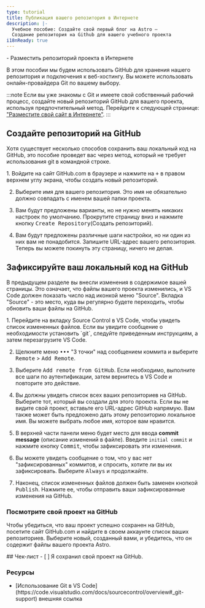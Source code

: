 ```yaml
---
type: tutorial
title: Публикация вашего репозитория в Интернете
description: |-
  Учебное пособие: Создайте свой первый блог на Astro —
  Создание репозитория на Github для вашего учебного проекта
i18nReady: true
---
```



<PreCheck>
  - Разместить репозиторий проекта в Интернете
</PreCheck>

В этом пособии мы будем использовать GitHub для хранения нашего репозитория и подключения к веб-хостингу. Вы можете использовать онлайн-провайдера Git по вашему выбору.

:::note
Если вы уже знакомы с Git и имеете свой собственный рабочий процесс, создайте новый репозиторий GitHub для вашего проекта, используя предпочтительный метод. Перейдите к следующей странице: ["Разместите свой сайт в Интернете"](/ru/tutorial/1-setup/5/).
:::

## Создайте репозиторий на GitHub

Хотя существует несколько способов сохранить ваш локальный код на GitHub, это пособие проведет вас через метод, который не требует использования git в командной строке.

<Steps>
1. Войдите на сайт GitHub.com в браузере и нажмите на <kbd>+</kbd> в правом верхнем углу экрана, чтобы создать новый репозиторий.

2. Выберите имя для вашего репозитория. Это имя не обязательно должно совпадать с именем вашей папки проекта.

3. Вам будут предложены варианты, но не нужно менять никаких настроек по умолчанию. Прокрутите страницу вниз и нажмите кнопку <kbd>Create Repository</kbd>(Создать репозиторий).

4. Вам будут предложены различные шаги настройки, но ни один из них вам не понадобится. Запишите URL-адрес вашего репозитория. Теперь вы можете покинуть эту страницу, ничего не делая.
</Steps>

## Зафиксируйте ваш локальный код на GitHub

В предыдущем разделе вы внесли изменения в содержимое вашей страницы. Это означает, что файлы вашего проекта изменились, и VS Code должен показать число над иконкой меню "Source". Вкладка "Source" - это место, куда вы регулярно будете переходить, чтобы обновить ваши файлы на GitHub.

<Steps>
1. Перейдите на вкладку Source Control в VS Code, чтобы увидеть список измененных файлов. Если вы увидите сообщение о необходимости установить `git`, следуйте приведенным инструкциям, а затем перезагрузите VS Code.

2. Щелкните меню <kbd>•••</kbd> "3 точки" над сообщением коммита и выберите <kbd>Remote</kbd> > <kbd>Add Remote</kbd>.

3. Выберите <kbd>Add remote from GitHub</kbd>. Если необходимо, выполните все шаги по аутентификации, затем вернитесь в VS Code и повторите это действие.

4. Вы должны увидеть список всех ваших репозиториев на GitHub. Выберите тот, который вы создали для этого проекта. Если вы не видите свой проект, вставьте его URL-адрес GitHub напрямую. Вам также может быть предложено дать этому репозиторию локальное имя. Вы можете выбрать любое имя, которое вам нравится.

5. В верхней части панели меню будет место для ввода **commit message** (описание изменений в файле). Введите `initial commit` и нажмите кнопку <kbd>Commit</kbd>, чтобы зафиксировать эти изменения.

6. Вы можете увидеть сообщение о том, что у вас нет "зафиксированных" коммитов, и спросить, хотите ли вы их зафиксировать. Выберите <kbd>Always</kbd> и продолжайте.

7. Наконец, список измененных файлов должен быть заменен кнопкой <kbd>Publish</kbd>. Нажмите ее, чтобы отправить ваши зафиксированные изменения на GitHub.
</Steps>

### Посмотрите свой проект на GitHub

Чтобы убедиться, что ваш проект успешно сохранен на GitHub, посетите сайт GitHub.com и найдите в своем аккаунте список ваших репозиториев. Выберите новый, созданный вами, и убедитесь, что он содержит файлы вашего проекта Astro.



<Box icon="check-list">
## Чек-лист

<Checklist>
- [ ] Я сохранил свой проект на GitHub.
</Checklist>
</Box>

### Ресурсы

- <p>[Использование Git в VS Code](https://code.visualstudio.com/docs/sourcecontrol/overview#_git-support) <Badge>внешняя ссылка</Badge></p>